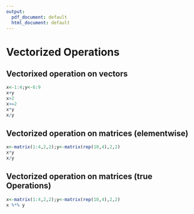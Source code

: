 ```yaml
---
output:
  pdf_document: default
  html_document: default
---
```

# Vectorized Operations

## Vectorixed operation on vectors

```r
x<-1:4;y<-6:9
x+y
x>2
x>=2
x*y
x/y
```
##  Vectorized operation on matrices (elementwise)
```r
x<-matrix(1:4,2,2);y<-matrix(rep(10,4),2,2)
x*y
x/y

```
## Vectorized operation on matrices (true Operations)
```r
x<-matrix(1:4,2,2);y<-matrix(rep(10,4),2,2)
x %*% y
```


